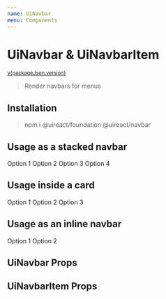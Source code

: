 ```yaml
---
name: UiNavbar
menu: Components
---
```





# UiNavbar & UiNavbarItem

<sup>
  <a href="https://github.com/inavac182/ui-react/blob/main/grid/navbar/" target="_blank">
    v{packageJson.version}
  </a>
</sup>

> Render navbars for menus

## Installation

> npm i @uireact/foundation @uireact/navbar

## Usage as a stacked navbar

<Playground>
  <UiNavbar orientation="stacked">
    <UiNavbarItem>
      <UiLink href="https://uireact.io" fullWidth>
        Option 1
      </UiLink>
    </UiNavbarItem>
    <UiNavbarItem>
      <UiLink href="https://uireact.io" fullWidth>
        Option 2
      </UiLink>
    </UiNavbarItem>
    <UiNavbarItem active>
      <UiLink href="https://uireact.io" fullWidth>
        Option 3
      </UiLink>
    </UiNavbarItem>
    <UiNavbarItem>
      <UiLink href="https://uireact.io" fullWidth>
        Option 4
      </UiLink>
    </UiNavbarItem>
  </UiNavbar>
</Playground>

## Usage inside a card

<Playground>
  <UiCard noPadding>
    <UiNavbar orientation="stacked" roundedCorners>
      <UiNavbarItem>
        <UiLink href="https://uireact.io" fullWidth>
          Option 1
        </UiLink>
      </UiNavbarItem>
      <UiNavbarItem>
        <UiLink href="https://uireact.io" fullWidth>
          Option 2
        </UiLink>
      </UiNavbarItem>
      <UiNavbarItem active>
        <UiLink href="https://uireact.io" fullWidth>
          Option 3
        </UiLink>
      </UiNavbarItem>
    </UiNavbar>
  </UiCard>
</Playground>

## Usage as an inline navbar

<Playground>
  <UiNavbar orientation="inline" align="start" stretchItems>
    <UiNavbarItem>
      <UiText>Option 1</UiText>
    </UiNavbarItem>
    <UiNavbarItem>
      <UiText>Option 2</UiText>
    </UiNavbarItem>
  </UiNavbar>
</Playground>

## UiNavbar Props

<Props of={UiNavbar} />

## UiNavbarItem Props

<Props of={UiNavbarItem} />
